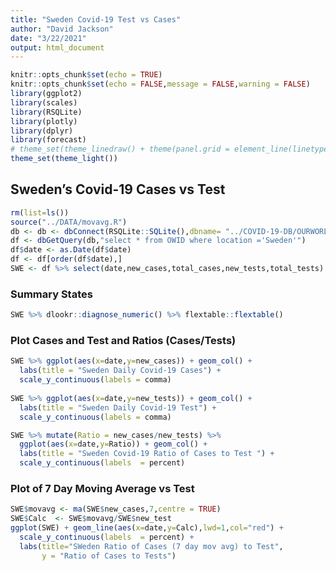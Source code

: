 ```yaml
---
title: "Sweden Covid-19 Test vs Cases"
author: "David Jackson"
date: "3/22/2021"
output: html_document
---
```


```r
knitr::opts_chunk$set(echo = TRUE)
knitr::opts_chunk$set(echo = FALSE,message = FALSE,warning = FALSE)
library(ggplot2)
library(scales)
library(RSQLite)
library(plotly)
library(dplyr)
library(forecast)
# theme_set(theme_linedraw() + theme(panel.grid = element_line(linetype = 'dashed')))
theme_set(theme_light())
```

##  Sweden's Covid-19 Cases vs Test


```r
rm(list=ls())
source("../DATA/movavg.R")
db <- db <- dbConnect(RSQLite::SQLite(),dbname= "../COVID-19-DB/OURWORLD.sqlite3")
df <- dbGetQuery(db,"select * from OWID where location ='Sweden'")
df$date <- as.Date(df$date)
df <- df[order(df$date),]
SWE <- df %>% select(date,new_cases,total_cases,new_tests,total_tests) %>% filter(date >="2020-07-10")
```

### Summary States

```r
SWE %>% dlookr::diagnose_numeric() %>% flextable::flextable()
```

### Plot  Cases and Test and Ratios (Cases/Tests)

```r
SWE %>% ggplot(aes(x=date,y=new_cases)) + geom_col() +
  labs(title = "Sweden Daily Covid-19 Cases") +
  scale_y_continuous(labels = comma)
  
SWE %>% ggplot(aes(x=date,y=new_tests)) + geom_col() +
  labs(title = "Sweden Daily Covid-19 Test") +
  scale_y_continuous(labels = comma)
```
```r

SWE %>% mutate(Ratio = new_cases/new_tests) %>%
  ggplot(aes(x=date,y=Ratio)) + geom_col() +
  labs(title = "Sweden Covid-19 Ratio of Cases to Test ") +
  scale_y_continuous(labels  = percent)
```

### Plot of 7 Day Moving Average vs Test

```r
SWE$movavg <- ma(SWE$new_cases,7,centre = TRUE) 
SWE$Calc  <- SWE$movavg/SWE$new_test
ggplot(SWE) + geom_line(aes(x=date,y=Calc),lwd=1,col="red") +
  scale_y_continuous(labels  = percent) +
  labs(title="SWeden Ratio of Cases (7 day mov avg) to Test",
       y = "Ratio of Cases to Tests")
```

